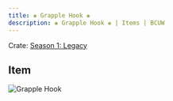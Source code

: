 ```yaml
---
title: ❀ Grapple Hook ❀
description: ❀ Grapple Hook ❀ | Items | BCUW
---
```


Crate: [Season 1: Legacy](/crates/season/s1/)

## Item
![Grapple Hook](https://cdn.bcuw.xyz/2D/legacy/grapple_hook.png)